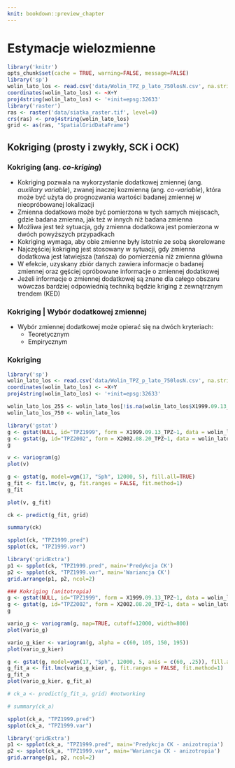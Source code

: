 ```yaml
---
knit: bookdown::preview_chapter
---
```


# Estymacje wielozmienne

```r
library('knitr')
opts_chunk$set(cache = TRUE, warning=FALSE, message=FALSE) 
library('sp')
wolin_lato_los <- read.csv('data/Wolin_TPZ_p_lato_750losN.csv', na.strings=-999.00)
coordinates(wolin_lato_los) <- ~X+Y
proj4string(wolin_lato_los) <- '+init=epsg:32633'
library('raster')
ras <- raster('data/siatka_raster.tif', level=0)
crs(ras) <- proj4string(wolin_lato_los)
grid <- as(ras, "SpatialGridDataFrame")
```

## Kokriging (prosty i zwykły, SCK i OCK)
### Kokriging (ang. *co-kriging*)
- Kokriging pozwala na wykorzystanie dodatkowej zmiennej (ang. *auxiliary variable*), zwanej inaczej kozmienną (ang. *co-variable*), która może być użyta do prognozwania wartości badanej zmiennej w nieopróbowanej lokalizacji
- Zmienna dodatkowa może być pomierzona w tych samych miejscach, gdzie badana zmienna, jak też w innych niż badana zmienna
- Możliwa jest też sytuacja, gdy zmienna dodatkowa jest pomierzona w dwóch powyższych przypadkach
- Kokriging wymaga, aby obie zmienne były istotnie ze sobą skorelowane
- Najczęściej kokriging jest stosowany w sytuacji, gdy zmienna dodatkowa jest łatwiejsza (tańsza) do pomierzenia niż zmienna główna
- W efekcie, uzyskany zbiór danych zawiera informacje o badanej zmiennej oraz gęściej opróbowane informacje o zmiennej dodatkowej
- Jeżeli informacje o zmiennej dodatkowej są znane dla całego obszaru wówczas bardziej odpowiednią techniką będzie kriging z zewnątrznym trendem (KED)

### Kokriging | Wybór dodatkowej zmiennej
- Wybór zmiennej dodatkowej może opierać się na dwóch kryteriach:
    - Teoretycznym
    - Empirycznym
    
### Kokriging 


```r
library('sp')
wolin_lato_los <- read.csv('data/Wolin_TPZ_p_lato_750losN.csv', na.strings=-999.00)
coordinates(wolin_lato_los) <- ~X+Y
proj4string(wolin_lato_los) <- '+init=epsg:32633'

wolin_lato_los_255 <- wolin_lato_los[!is.na(wolin_lato_los$X1999.09.13_TPZ), ]
wolin_lato_los_750 <- wolin_lato_los

library('gstat')
g <- gstat(NULL, id="TPZ1999", form = X1999.09.13_TPZ~1, data = wolin_lato_los_255)
g <- gstat(g, id="TPZ2002", form = X2002.08.20_TPZ~1, data = wolin_lato_los_750)
g

v <- variogram(g)
plot(v)

g <- gstat(g, model=vgm(17, "Sph", 12000, 5), fill.all=TRUE)
g_fit <- fit.lmc(v, g, fit.ranges = FALSE, fit.method=1)
g_fit

plot(v, g_fit)

ck <- predict(g_fit, grid) 

summary(ck)
```

```r
spplot(ck, "TPZ1999.pred")
spplot(ck, "TPZ1999.var")
```

```r
library('gridExtra')
p1 <- spplot(ck, "TPZ1999.pred", main='Predykcja CK')
p2 <- spplot(ck, "TPZ1999.var", main='Wariancja CK')
grid.arrange(p1, p2, ncol=2)

### Kokriging (anitotropia)
g <- gstat(NULL, id="TPZ1999", form = X1999.09.13_TPZ~1, data = wolin_lato_los_255)
g <- gstat(g, id="TPZ2002", form = X2002.08.20_TPZ~1, data = wolin_lato_los_750)
g

vario_g <- variogram(g, map=TRUE, cutoff=12000, width=800)
plot(vario_g)

vario_g_kier <- variogram(g, alpha = c(60, 105, 150, 195))
plot(vario_g_kier)

g <- gstat(g, model=vgm(17, "Sph", 12000, 5, anis = c(60, .25)), fill.all=TRUE)
g_fit_a <- fit.lmc(vario_g_kier, g, fit.ranges = FALSE, fit.method=1)
g_fit_a
plot(vario_g_kier, g_fit_a)

# ck_a <- predict(g_fit_a, grid) #notworking

# summary(ck_a)
```

```r
spplot(ck_a, "TPZ1999.pred")
spplot(ck_a, "TPZ1999.var")
```

```r
library('gridExtra')
p1 <- spplot(ck_a, "TPZ1999.pred", main='Predykcja CK - anizotropia')
p2 <- spplot(ck_a, "TPZ1999.var", main='Wariancja CK - anizotropia')
grid.arrange(p1, p2, ncol=2)
```

<!--   
## Kokriging pełny i medianowy, kokriging kolokacyjny, 
## Kokriging na podstawie uproszczonych modeli Markowa I i II
-->

